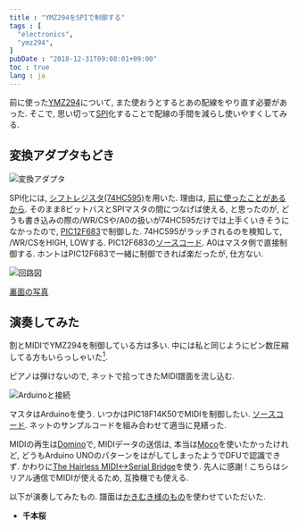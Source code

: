 ```yaml
---
title : "YMZ294をSPIで制御する"
tags : [
  "electronics",
  "ymz294",
]
pubDate : "2018-12-31T09:08:01+09:00"
toc : true
lang : ja
---
```



前に使った[YMZ294](/blog/electronics/ymz294-spi)について,
また使おうとするとあの配線をやり直す必要があった.
そこで, 思い切って[SPI](https://ja.wikipedia.org/wiki/%E3%82%B7%E3%83%AA%E3%82%A2%E3%83%AB%E3%83%BB%E3%83%9A%E3%83%AA%E3%83%95%E3%82%A7%E3%83%A9%E3%83%AB%E3%83%BB%E3%82%A4%E3%83%B3%E3%82%BF%E3%83%95%E3%82%A7%E3%83%BC%E3%82%B9)化することで配線の手間を減らし使いやすくしてみる.

## 変換アダプタもどき

![変換アダプタ](./_2.png)

SPI化には, [シフトレジスタ(74HC595)](http://akizukidenshi.com/catalog/g/gI-08605/)を用いた.
理由は, [前に使ったことがあるから](/blog/pic16f84a/matrix).
そのまま8ビットバスとSPIマスタの間につなげば使える, と思ったのが,
どうも書き込みの際の/WR/CSや/A0の扱いが74HC595だけでは上手くいきそうになかったので,
[PIC12F683](http://akizukidenshi.com/catalog/g/gI-00801/)で制御した.
74HC595がラッチされるのを検知して, /WR/CSをHIGH, LOWする.
PIC12F683の[ソースコード](https://gist.github.com/xiupos/943d75f813021092b6f4207b43e41da1).
A0はマスタ側で直接制御する. ホントはPIC12F683で一緒に制御できれば楽だったが, 仕方ない.

![回路図](./_3.png)

[裏面の写真](./_5.jpg)

## 演奏してみた

割とMIDIでYMZ294を制御している方は多い.
中には私と同じようにピン数圧縮してる方もいらっしゃいた[^1].
[^1]: [YMZ294のMIDI音源化と, YMZのピン数圧縮 | curious4dev](http://curious4dev.mydns.jp/post-1184/) など.
似たようなこと考える人ってやっぱいる.   

ピアノは弾けないので, ネットで拾ってきたMIDI譜面を流し込む.

![Arduinoと接続](./_4.jpg)

マスタはArduinoを使う. いつかはPIC18F14K50でMIDIを制御したい.
[ソースコード](https://gist.github.com/xiupos/003ec66c355f43848eb86c17d77cc453).
ネットのサンプルコードを組み合わせて適当に見繕った.

MIDIの再生は[Domino](http://takabosoft.com/domino)で, MIDIデータの送信は,
本当は[Moco](http://morecatlab.akiba.coocan.jp/lab/index.php/aruino/midi-firmware-for-arduino-uno-moco/)を使いたかったけれど,
どうもArduino UNOのパターンをはがしてしまったようでDFUで認識できず.
かわりに[The Hairless MIDI\<-\>Serial Bridge](http://projectgus.github.io/hairless-midiserial/)を使う.
先人に感謝 ! こちらはシリアル通信でMIDIが使えるため, 互換機でも使える.

以下が演奏してみたもの. 譜面は[かきむき様のもの](http://kakimuki.blog91.fc2.com/blog-entry-6.html)を使わせていただいた.

- **千本桜**
<Audio src={audio1} />

- **Bad Apple!!**
<Audio src={audio2} />

- **Tell Your world**
<Audio src={audio3} />

- **前前前世**
<Audio src={audio4} />

3音でこれだけ鳴ればいい方では.
